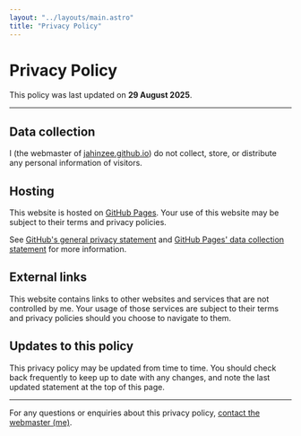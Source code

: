 ```yaml
---
layout: "../layouts/main.astro"
title: "Privacy Policy"
---
```


# Privacy Policy

This policy was last updated on **29 August 2025**.

---

## Data collection

I (the webmaster of [jahinzee.github.io][]) do not collect, store, or distribute any personal
information of visitors.

## Hosting

This website is hosted on [GitHub Pages][]. Your use of this website may be subject to their terms
and privacy policies.

See [GitHub's general privacy statement][] and [GitHub Pages' data collection statement][] for more
information.

## External links

This website contains links to other websites and services that are not controlled by me. Your usage
of those services are subject to their terms and privacy policies should you choose to navigate to
them.

## Updates to this policy

This privacy policy may be updated from time to time. You should check back frequently to keep up to
date with any changes, and note the last updated statement at the top of this page.

---

For any questions or enquiries about this privacy policy, [contact the webmaster (me)](/contact).

[jahinzee.github.io]: https://jahinzee.github.io
[GitHub Pages]: https://pages.github.com/
[GitHub's general privacy statement]: https://docs.github.com/en/site-policy/privacy-policies/github-general-privacy-statement
[GitHub Pages' data collection statement]: https://docs.github.com/en/pages/getting-started-with-github-pages/what-is-github-pages#data-collection